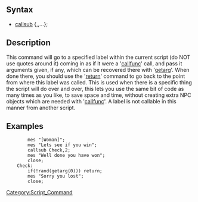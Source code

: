 [[Category:Script_Command]]
==Syntax==
* [[callsub]] <label>{,<argument>,...<argument>};
==Description==
This command will go to a specified label within the current script (do NOT use quotes around it) coming in as if it were a '[[callfunc]]' call, and pass it arguments given, if any, which can be recovered there with '[[getarg]]'. 
When done there, you should use the '[[return]]' command to go back to the point from where this label was called. 
This is used when there is a specific thing the script will do over and over, this lets you use the same bit of code as many times as you like, to save space and time, without creating extra NPC objects which are needed with '[[callfunc]]'. 
A label is not callable in this manner from another script.
==Examples==
<pre>
		mes "[Woman]";
		mes "Lets see if you win";
		callsub Check,2;
		mes "Well done you have won";
		close;
	Check:
		if(!rand(getarg(0))) return;
		mes "Sorry you lost";
		close;
</pre>
